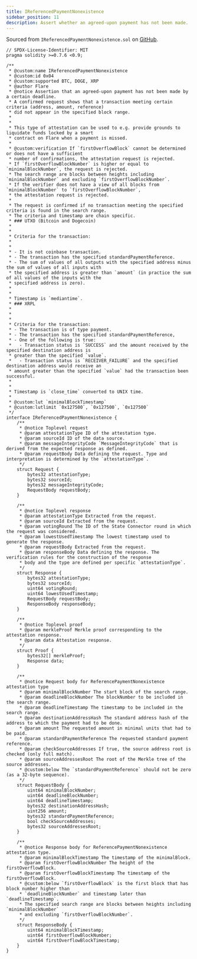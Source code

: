 ```yaml
---
title: IReferencedPaymentNonexistence
sidebar_position: 11
description: Assert whether an agreed-upon payment has not been made.
---
```


Sourced from `IReferencedPaymentNonexistence.sol` on [GitHub](https://github.com/flare-foundation/flare-smart-contracts-v2/blob/main/contracts/userInterfaces/fdc/IReferencedPaymentNonexistence.sol).

```solidity
// SPDX-License-Identifier: MIT
pragma solidity >=0.7.6 <0.9;

/**
 * @custom:name IReferencedPaymentNonexistence
 * @custom:id 0x04
 * @custom:supported BTC, DOGE, XRP
 * @author Flare
 * @notice Assertion that an agreed-upon payment has not been made by a certain deadline.
 * A confirmed request shows that a transaction meeting certain criteria (address, amount, reference)
 * did not appear in the specified block range.
 *
 *
 * This type of attestation can be used to e.g. provide grounds to liquidate funds locked by a smart
 * contract on Flare when a payment is missed.
 *
 * @custom:verification If `firstOverflowBlock` cannot be determined or does not have a sufficient
 * number of confirmations, the attestation request is rejected.
 * If `firstOverflowBlockNumber` is higher or equal to `minimalBlockNumber`, the request is rejected.
 * The search range are blocks between heights including `minimalBlockNumber` and excluding `firstOverflowBlockNumber`.
 * If the verifier does not have a view of all blocks from `minimalBlockNumber` to `firstOverflowBlockNumber`,
 * the attestation request is rejected.
 *
 * The request is confirmed if no transaction meeting the specified criteria is found in the search range.
 * The criteria and timestamp are chain specific.
 * ### UTXO (Bitcoin and Dogecoin)
 *
 *
 * Criteria for the transaction:
 *
 *
 * - It is not coinbase transaction.
 * - The transaction has the specified standardPaymentReference.
 * - The sum of values of all outputs with the specified address minus the sum of values of all inputs with
 * the specified address is greater than `amount` (in practice the sum of all values of the inputs with the
 * specified address is zero).
 *
 *
 * Timestamp is `mediantime`.
 * ### XRPL
 *
 *
 *
 * Criteria for the transaction:
 * - The transaction is of type payment.
 * - The transaction has the specified standardPaymentReference,
 * - One of the following is true:
 *   - Transaction status is `SUCCESS` and the amount received by the specified destination address is
 * greater than the specified `value`.
 *   - Transaction status is `RECEIVER_FAILURE` and the specified destination address would receive an
 * amount greater than the specified `value` had the transaction been successful.
 *
 *
 * Timestamp is `close_time` converted to UNIX time.
 *
 * @custom:lut `minimalBlockTimestamp`
 * @custom:lutlimit `0x127500`, `0x127500`, `0x127500`
 */
interface IReferencedPaymentNonexistence {
    /**
     * @notice Toplevel request
     * @param attestationType ID of the attestation type.
     * @param sourceId ID of the data source.
     * @param messageIntegrityCode `MessageIntegrityCode` that is derived from the expected response as defined.
     * @param requestBody Data defining the request. Type and interpretation is determined by the `attestationType`.
     */
    struct Request {
        bytes32 attestationType;
        bytes32 sourceId;
        bytes32 messageIntegrityCode;
        RequestBody requestBody;
    }

    /**
     * @notice Toplevel response
     * @param attestationType Extracted from the request.
     * @param sourceId Extracted from the request.
     * @param votingRound The ID of the State Connector round in which the request was considered.
     * @param lowestUsedTimestamp The lowest timestamp used to generate the response.
     * @param requestBody Extracted from the request.
     * @param responseBody Data defining the response. The verification rules for the construction of the response
     * body and the type are defined per specific `attestationType`.
     */
    struct Response {
        bytes32 attestationType;
        bytes32 sourceId;
        uint64 votingRound;
        uint64 lowestUsedTimestamp;
        RequestBody requestBody;
        ResponseBody responseBody;
    }

    /**
     * @notice Toplevel proof
     * @param merkleProof Merkle proof corresponding to the attestation response.
     * @param data Attestation response.
     */
    struct Proof {
        bytes32[] merkleProof;
        Response data;
    }

    /**
     * @notice Request body for ReferencePaymentNonexistence attestation type
     * @param minimalBlockNumber The start block of the search range.
     * @param deadlineBlockNumber The blockNumber to be included in the search range.
     * @param deadlineTimestamp The timestamp to be included in the search range.
     * @param destinationAddressHash The standard address hash of the address to which the payment had to be done.
     * @param amount The requested amount in minimal units that had to be paid.
     * @param standardPaymentReference The requested standard payment reference.
     * @param checkSourceAddresses If true, the source address root is checked (only full match).
     * @param sourceAddressesRoot The root of the Merkle tree of the source addresses.
     * @custom:below The `standardPaymentReference` should not be zero (as a 32-byte sequence).
     */
    struct RequestBody {
        uint64 minimalBlockNumber;
        uint64 deadlineBlockNumber;
        uint64 deadlineTimestamp;
        bytes32 destinationAddressHash;
        uint256 amount;
        bytes32 standardPaymentReference;
        bool checkSourceAddresses;
        bytes32 sourceAddressesRoot;
    }

    /**
     * @notice Response body for ReferencePaymentNonexistence attestation type.
     * @param minimalBlockTimestamp The timestamp of the minimalBlock.
     * @param firstOverflowBlockNumber The height of the firstOverflowBlock.
     * @param firstOverflowBlockTimestamp The timestamp of the firstOverflowBlock.
     * @custom:below `firstOverflowBlock` is the first block that has block number higher than
     * `deadlineBlockNumber` and timestamp later than `deadlineTimestamp`.
     * The specified search range are blocks between heights including `minimalBlockNumber`
     * and excluding `firstOverflowBlockNumber`.
     */
    struct ResponseBody {
        uint64 minimalBlockTimestamp;
        uint64 firstOverflowBlockNumber;
        uint64 firstOverflowBlockTimestamp;
    }
}
```
